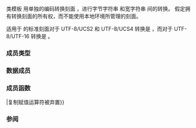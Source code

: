 {{cpp/title|wstring_convert}}
{{cpp/locale/wstring_convert/navbar}}
{{ddcl|header=locale|since=c++11|deprecated=c++17|removed=c++26|1=
template&lt;
    class Codecvt,
    class Elem = wchar_t,
    class Wide_alloc = std::allocator&lt;Elem&gt;,
    class Byte_alloc = std::allocator&lt;char&gt;
&gt; class wstring_convert;
}}

类模板 {{tt|std::wstring_convert}} 用单独的编码转换刻面 {{tt|Codecvt}}，进行字节字符串 {{lc|std::string}} 和宽字符串 {{c/core|std::basic_string&lt;Elem&gt;}} 间的转换。{{tt|std::wstring_convert}} 假定拥有转换刻面的所有权，而不能使用本地环境所管理的刻面。

适用于 {{tt|std::wstring_convert}} 的标准刻面对于 UTF-8/UCS2 和 UTF-8/UCS4 转换是 {{lc|std::codecvt_utf8}}，而对于 UTF-8/UTF-16 转换是 {{lc|std::codecvt_utf8_utf16}}。

===成员类型===
{{dsc begin}}
{{dsc hitem|类型|定义}}
{{dsc|{{tt|byte_string}}|{{c/core|std::basic_string&lt;char, std::char_traits&lt;char&gt;, Byte_alloc&gt;}}}}
{{dsc|{{tt|wide_string}}|{{c/core|std::basic_string&lt;Elem, std::char_traits&lt;Elem&gt;, Wide_alloc&gt;}}}}
{{dsc|{{tt|state_type}}|{{c/core|typename Codecvt::state_type}}}}
{{dsc|{{tt|int_type}}|{{c/core|typename wide_string::traits_type::int_type}}}}
{{dsc end}}

===数据成员===
{{dsc begin}}
{{dsc hitem|成员|描述}}
{{dsc expos mem obj|spec={{tt|byte_string}}|byte_err_string|id=byte_err_string|错误时展示的字节字符串}}
{{dsc expos mem obj|spec={{tt|wide_string}}|wide_err_string|id=wide_err_string|错误时展示的宽字符串}}
{{dsc expos mem obj|spec={{c/core|Codecvt*}}|cvtptr|id=cvtptr|指向分配的转换对象的指针}}
{{dsc expos mem obj|spec={{tt|state_type}}|cvtstate|id=cvtstate|转换状态对象}}
{{dsc expos mem obj|spec={{c/core|std::size_t}}|cvtcount|id=cvtcount|转换计数}}
{{dsc end}}

===成员函数===
{{dsc begin}}
{{dsc inc|cpp/locale/wstring_convert/dsc wstring_convert}}
{{dsc mem fun|nolink=true|operator{{=}}|复制赋值运算符被弃置}}
{{dsc inc|cpp/locale/wstring_convert/dsc ~wstring_convert}}
{{dsc inc|cpp/locale/wstring_convert/dsc from_bytes}}
{{dsc inc|cpp/locale/wstring_convert/dsc to_bytes}}
{{dsc inc|cpp/locale/wstring_convert/dsc converted}}
{{dsc inc|cpp/locale/wstring_convert/dsc state}}
{{dsc end}}

===参阅===
{{cpp/locale/unicode string conversions}}
{{dsc begin}}
{{dsc inc|cpp/locale/dsc wbuffer_convert}}
{{dsc inc|cpp/locale/dsc codecvt_utf8}}
{{dsc inc|cpp/locale/dsc codecvt_utf8_utf16}}
{{dsc end}}

{{langlinks|de|en|es|fr|it|ja|pt|ru}}